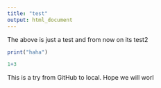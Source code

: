 ```yaml
---
title: "test"
output: html_document
---
```

The above is just a test and from now on its test2
```r
print("haha")
```

```r
1+3
```

This is a try from GitHub to local. Hope we will worl\k
